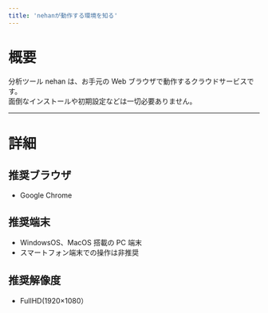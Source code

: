 ```yaml
---
title: 'nehanが動作する環境を知る'
---
```


# 概要

分析ツール nehan は、お手元の Web ブラウザで動作するクラウドサービスです。  
面倒なインストールや初期設定などは一切必要ありません。

---

# 詳細

## 推奨ブラウザ

- Google Chrome

## 推奨端末

- WindowsOS、MacOS 搭載の PC 端末
- スマートフォン端末での操作は非推奨

## 推奨解像度

- FullHD(1920×1080）
